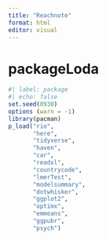 ```yaml
---
title: "Reachnote"
format: html
editor: visual
---
```

# packageLoda

```r
#| label: package
#| echo: false
set.seed(0930)
options (warn = -1)
library(pacman)
p_load("rio",
       "here",
       "tidyverse",
       "haven",
       "car",
       "readxl",
       "countrycode",
       "lmerTest",
       "modelsummary",
       "dotwhisker",
       "ggplot2",
       "optimx",
       "emmeans",
       "ggpubr",
       "psych")
```

